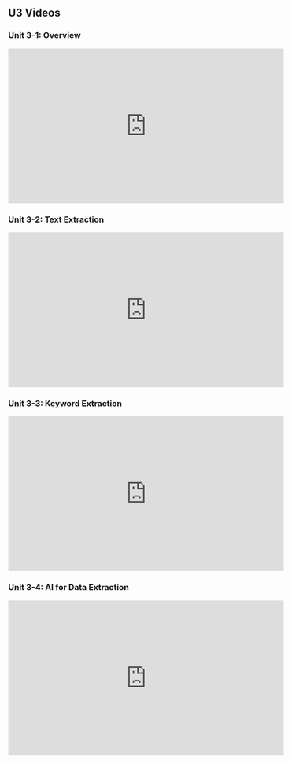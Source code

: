 ## U3 Videos {.unnumbered}

### Unit 3-1: Overview

<iframe width="560" height="315" src="https://www.youtube.com/embed/gTV1dLAOd0c?si=x5lLmFH0j_KCtpMU" title="YouTube video player" frameborder="0" allow="accelerometer; autoplay; clipboard-write; encrypted-media; gyroscope; picture-in-picture; web-share" referrerpolicy="strict-origin-when-cross-origin" allowfullscreen></iframe>

### Unit 3-2: Text Extraction

<iframe width="560" height="315" src="https://www.youtube.com/embed/zv5Z-enVf9A?si=MYfD6WWWQPOYbSiK" title="YouTube video player" frameborder="0" allow="accelerometer; autoplay; clipboard-write; encrypted-media; gyroscope; picture-in-picture; web-share" referrerpolicy="strict-origin-when-cross-origin" allowfullscreen></iframe>

### Unit 3-3: Keyword Extraction

<iframe width="560" height="315" src="https://www.youtube.com/embed/DccGZTwzV_o?si=zAeYhoo1Rl7eIwrw" title="YouTube video player" frameborder="0" allow="accelerometer; autoplay; clipboard-write; encrypted-media; gyroscope; picture-in-picture; web-share" referrerpolicy="strict-origin-when-cross-origin" allowfullscreen></iframe>

### Unit 3-4: AI for Data Extraction

<iframe width="560" height="315" src="https://www.youtube.com/embed/BBuoQ4uCT84?si=hOkD3suW5oGl0EMP" title="YouTube video player" frameborder="0" allow="accelerometer; autoplay; clipboard-write; encrypted-media; gyroscope; picture-in-picture; web-share" referrerpolicy="strict-origin-when-cross-origin" allowfullscreen></iframe>

